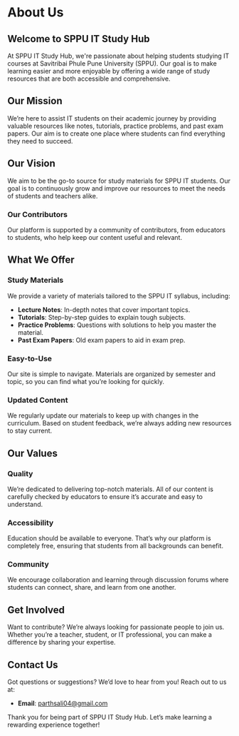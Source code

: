 # About Us

## Welcome to SPPU IT Study Hub

At SPPU IT Study Hub, we're passionate about helping students studying IT courses at Savitribai Phule Pune University (SPPU). Our goal is to make learning easier and more enjoyable by offering a wide range of study resources that are both accessible and comprehensive.

## Our Mission

We’re here to assist IT students on their academic journey by providing valuable resources like notes, tutorials, practice problems, and past exam papers. Our aim is to create one place where students can find everything they need to succeed.

## Our Vision

We aim to be the go-to source for study materials for SPPU IT students. Our goal is to continuously grow and improve our resources to meet the needs of students and teachers alike.

### Our Contributors

Our platform is supported by a community of contributors, from educators to students, who help keep our content useful and relevant.

## What We Offer

### Study Materials

We provide a variety of materials tailored to the SPPU IT syllabus, including:

- **Lecture Notes**: In-depth notes that cover important topics.
- **Tutorials**: Step-by-step guides to explain tough subjects.
- **Practice Problems**: Questions with solutions to help you master the material.
- **Past Exam Papers**: Old exam papers to aid in exam prep.

### Easy-to-Use

Our site is simple to navigate. Materials are organized by semester and topic, so you can find what you’re looking for quickly.

### Updated Content

We regularly update our materials to keep up with changes in the curriculum. Based on student feedback, we’re always adding new resources to stay current.

## Our Values

### Quality

We’re dedicated to delivering top-notch materials. All of our content is carefully checked by educators to ensure it’s accurate and easy to understand.

### Accessibility

Education should be available to everyone. That’s why our platform is completely free, ensuring that students from all backgrounds can benefit.

### Community

We encourage collaboration and learning through discussion forums where students can connect, share, and learn from one another.

## Get Involved

Want to contribute? We’re always looking for passionate people to join us. Whether you’re a teacher, student, or IT professional, you can make a difference by sharing your expertise.

## Contact Us

Got questions or suggestions? We’d love to hear from you! Reach out to us at:

- **Email**: [parthsali04@gmail.com](mailto:parthsali04@gmail.com)

Thank you for being part of SPPU IT Study Hub. Let’s make learning a rewarding experience together!
